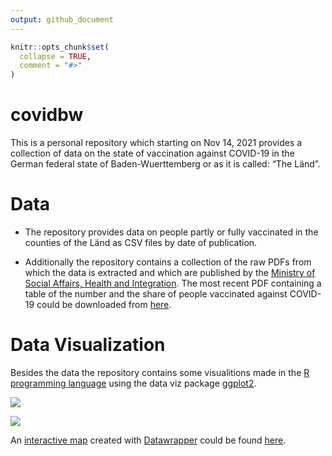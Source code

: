 ```yaml
---
output: github_document
---
```


<!-- README.md is generated from README.Rmd. Please edit that file -->

```r
knitr::opts_chunk$set(
  collapse = TRUE,
  comment = "#>"
)
```

# covidbw

This is a personal repository which starting on Nov 14, 2021 provides a collection of data on the state of vaccination against COVID-19 
in the German federal state of Baden-Wuerttemberg or as it is called: "The Länd".

# Data

* The repository provides data on people partly or fully vaccinated in the counties of the Länd as CSV files by date of publication.

* Additionally the repository contains a collection of the raw PDFs from which the data is extracted and which are published by the [Ministry of Social Affairs, Health and Integration](https://sozialministerium.baden-wuerttemberg.de). The most recent PDF containing a table of the number and the share of people vaccinated against COVID-19 could be downloaded from [here](https://sozialministerium.baden-wuerttemberg.de/fileadmin/redaktion/m-sm/intern/downloads/Downloads_Gesundheitsschutz/Corona_Gesamtzahl-Impfungen-Landkreise-BW.pdf).

# Data Visualization

Besides the data the repository contains some visualitions made in the [R programming language](https://www.r-project.org) using the data viz package [ggplot2](https://ggplot2.tidyverse.org).

![](figure/covid_bar_bw_2021-11-28.png)

![](figure/covid_map_bw_2021-11-28.png)

An [interactive map](https://www.datawrapper.de/_/x5nV3/) created with  [Datawrapper](https://www.datawrapper.de) could be found [here](https://www.datawrapper.de/_/x5nV3/).

